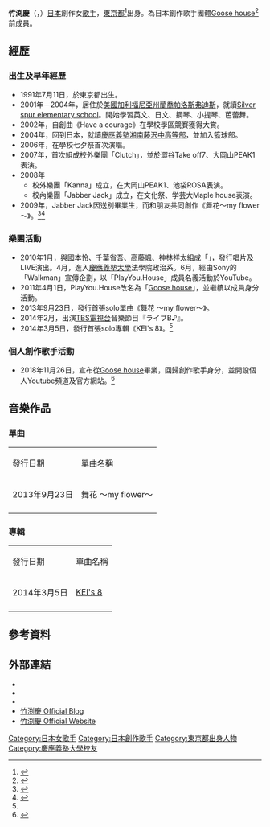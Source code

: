 {{Infobox Musician
|type=女歌手
| 姓名                = 竹渕慶
| 國籍                = {{JPN}}
| 出生日期            = {{birth date and age|1991|7|11}}
| 出生地點            = {{JPN}}[[東京都|東京都]]
| 羅馬拼音            = Takebuchi Kei
| 職業                = [[創作歌手|創作歌手]]
| 暱稱                = 慶ちゃん
| 網站                = {{URL|keitakebuchi.com/}}
| 相關團體            = [[Goose_house|Goose house]]<br>{{link-ja|Tetra+|Tetra+}}
}}
{{Japanese| japanese = '''竹渕慶'''
| kana = たけぶち けい
| romaji = Takebuchi Kei
| kyujitai = 竹渕慶
| display = infobox
}}
'''竹渕慶'''（{{lang-ja|竹渕 慶}}，{{bd|1991年|7月11日}}）[[日本|日本]]創作女[[歌手|歌手]]，[[東京都|東京都]]<ref>{{cite web|url=http://profile.ameba.jp/kekebootie/|title=竹渕慶のプロフィール|website=Amebaプロフィール}}</ref>出身。為日本創作歌手團體[[Goose_house|Goose house]]<ref>{{cite web|url=http://goosehouse.jp/members/|title=Goose House團員介紹|website=Goosehouse.jp|access-date=2018-04-16|archive-date=2021-04-21|archive-url=https://web.archive.org/web/20210421201004/http://goosehouse.jp/members/|dead-url=no}}</ref>前成員。

== 經歷 ==
===出生及早年經歷===
* 1991年7月11日，於東京都出生。
* 2001年－2004年，居住於[[美国|美國]][[加利福尼亚州|加利福尼亞州]][[蘭喬帕洛斯弗迪斯|蘭喬帕洛斯弗迪斯]]，就讀[[Silver_spur_elementary_school|Silver spur elementary school]]。開始學習英文、日文、鋼琴、小提琴、芭蕾舞。
* 2002年，自創曲《Have a courage》在學校學區競賽獲得大賞。
* 2004年，回到日本，就讀[[慶應義塾湘南藤沢中高等部|慶應義塾湘南藤沢中高等部]]，並加入籃球部。
* 2006年，在學校七夕祭首次演唱。
* 2007年，首次組成校外樂團「Clutch」，並於澀谷Take off7、大岡山PEAK1表演。
* 2008年
** 校外樂團「Kanna」成立，在大岡山PEAK1、池袋ROSA表演。
** 校內樂團「Jabber Jack」成立，在文化祭、学芸大Maple house表演。
* 2009年，Jabber Jack因送別畢業生，而和朋友共同創作《舞花～my flower～》。<ref>{{cite web|url=https://natalie.mu/music/pp/takebuchikei/|title=竹渕慶「KEI's 8」インタビュー|website=音楽ナタリー Power Push|access-date=2018-04-16|archive-date=2019-09-13|archive-url=https://web.archive.org/web/20190913130117/https://natalie.mu/music/pp/takebuchikei|dead-url=no}}</ref><ref name="#1">{{cite web|url=https://natalie.mu/music/news/109729|title=Goose house竹渕慶、ソロ作にBUMP「車輪の唄」カバー|website=音楽ナタリー Power Push|access-date=2018-04-16|archive-date=2019-07-23|archive-url=https://web.archive.org/web/20190723083226/https://natalie.mu/music/news/109729|dead-url=no}}</ref>

===樂團活動===
* 2010年1月，與國本怜、千葉省吾、高藤颯、神林祥太組成「{{link-ja|Tetra+|Tetra+}}」，發行唱片及LIVE演出。4月，進入[[慶應義塾大學|慶應義塾大學]]法學院政治系。6月，經由Sony的「Walkman」宣傳企劃，以「PlayYou.House」成員名義活動於YouTube。
* 2011年4月1日，PlayYou.House改名為「[[Goose_house|Goose house]]」，並繼續以成員身分活動。
* 2013年9月23日，發行首張solo單曲《舞花 ～my flower～》。
* 2014年2月，出演[[TBS電視台|TBS電視台]]音樂節目『ライブB♪』。
* 2014年3月5日，發行首張solo專輯《KEI's 8》。<ref name="#1"/>

===個人創作歌手活動===
* 2018年11月26日，宣布從[[Goose_house|Goose house]]畢業，回歸創作歌手身分，並開設個人Youtube頻道及官方網站。<ref>{{cite web|url=https://www.oricon.co.jp/news/2124170/full|title=Goose house、5人がソロに戻る 新プロジェクト発足も解散は否定|access-date=2018-11-26|archive-date=2020-12-21|archive-url=https://web.archive.org/web/20201221023922/https://www.oricon.co.jp/news/2124170/full/|dead-url=no}}</ref>

== 音樂作品 ==
=== 單曲 ===
{|class=wikitable
|-style="background:#FFbFFF; font-weight:bold; text-align:center;"
|發行日期||單曲名稱
|-
| 2013年9月23日	|| 舞花 ～my flower～
|-
|}

=== 專輯 ===
{|class=wikitable
|-style="background:#FFbFFF; font-weight:bold; text-align:center;"
|發行日期||單曲名稱
|-
| 2014年3月5日	|| [[KEI's_8|KEI's 8]]
|-
|}

==參考資料==
{{Reflist}}

== 外部連結 ==
* {{twitter|keibambooty}}
* {{instagram|keibamboo}}
* {{YouTube|channel=UCCIq0QBbH3UeWER_fLBbj2w}}
* [http://s.ameblo.jp/kekebootie/ 竹渕慶 Official Blog]
* [https://keitakebuchi.com/ 竹渕慶 Official Website] {{Wayback|url=https://keitakebuchi.com/ |date=20210112033119 }}

{{Goose house}}

{{normdaten}}
{{DEFAULTSORT:Takebuchi, Kei}}
[[Category:日本女歌手|Category:日本女歌手]]
[[Category:日本創作歌手|Category:日本創作歌手]]
[[Category:東京都出身人物|Category:東京都出身人物]]
[[Category:慶應義塾大學校友|Category:慶應義塾大學校友]]